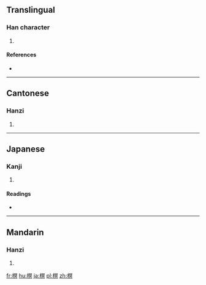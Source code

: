 ==Translingual==

===Han character===
{{Han char|rn=75|rad=木|as=10|sn=14|four=47980|canj=DBAC}}

# {{defn|Han|sort=木10}}

====References====
* {{Han ref|kx=0543.230|dkj=15244|dj=0931.100|hdz=21270.110|uh=69A0|ud=27040|bh=E240|bd=57920}}

----

==Cantonese==

===Hanzi===
{{yue-hanzi|jyut=|y=ming4}}

# {{defn|lang=yue|sort=木10}}

----

==Japanese==

===Kanji===
{{ja-kanji|grade=|rs=木10}}

# {{defn|lang=ja|sort=木10}}

====Readings====
* {{ja-readings|on=[[べい]] (bei), [[みょう]] (myō)|kun=}}

----

==Mandarin==

===Hanzi===
{{cmn-hanzi|pin=[[míng]] ([[ming2]])|wg=ming<sup>2</sup>}}

# {{defn|lang=cmn|sort=木10}}

[[fr:榠]]
[[hu:榠]]
[[ja:榠]]
[[pl:榠]]
[[zh:榠]]